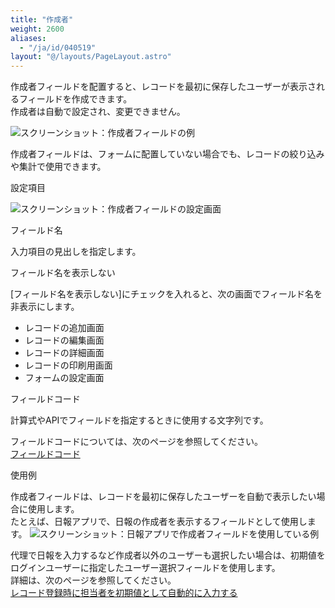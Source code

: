 ```yaml
---
title: "作成者"
weight: 2600
aliases:
  - "/ja/id/040519"
layout: "@/layouts/PageLayout.astro"
---
```




作成者フィールドを配置すると、レコードを最初に保存したユーザーが表示されるフィールドを作成できます。  
作成者は自動で設定され、変更できません。

<Img src="/k/kintone/img-ja/created_by_01.png" alt="スクリーンショット：作成者フィールドの例" />

<Note>

作成者フィールドは、フォームに配置していない場合でも、レコードの絞り込みや集計で使用できます。

</Note>

<Heading id="form_parts_created_by_20">設定項目</Heading>

<Img src="/k/kintone/img-ja/created_by_03.png" alt="スクリーンショット：作成者フィールドの設定画面" />

<Heading level={3} id="form_parts_created_by_2010">フィールド名</Heading>

入力項目の見出しを指定します。

<Heading level={3} id="form_parts_created_by_2020">フィールド名を表示しない</Heading>

[フィールド名を表示しない]にチェックを入れると、次の画面でフィールド名を非表示にします。

* レコードの追加画面
* レコードの編集画面
* レコードの詳細画面
* レコードの印刷用画面
* フォームの設定画面

<Heading level={3} id="form_parts_created_by_2030">フィールドコード</Heading>

計算式やAPIでフィールドを指定するときに使用する文字列です。

<Note>

フィールドコードについては、次のページを参照してください。  
[フィールドコード](/k/ja/id/040504.html)

</Note>

<Heading id="form_parts_created_by_10">使用例</Heading>

作成者フィールドは、レコードを最初に保存したユーザーを自動で表示したい場合に使用します。  
たとえば、日報アプリで、日報の作成者を表示するフィールドとして使用します。
<Img src="/k/kintone/img-ja/created_by_02.png" alt="スクリーンショット：日報アプリで作成者フィールドを使用している例" />

<Note>

代理で日報を入力するなど作成者以外のユーザーも選択したい場合は、初期値をログインユーザーに指定したユーザー選択フィールドを使用します。  
詳細は、次のページを参照してください。  
[レコード登録時に担当者を初期値として自動的に入力する](/k/ja/id/040746.html)

</Note>
